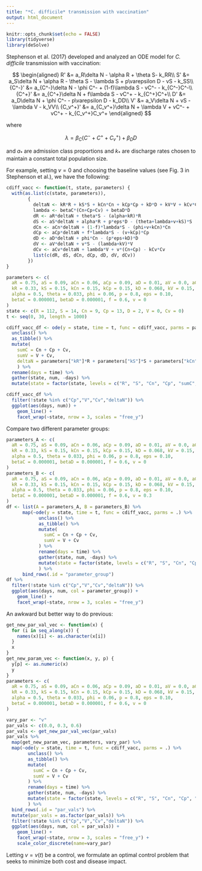 ```yaml
---
title: "*C. difficile* transmission with vaccination"
output: html_document
---
```


```r
knitr::opts_chunk$set(echo = FALSE)
library(tidyverse)
library(deSolve)
```

Stephenson et al. (2017) developed and analyzed an ODE model for *C. difficile* transmission with vaccination:

$$
  \begin{aligned}
    R' &= a_R\delta N - \alpha R + \theta S- k_RR\\
    S' &= a_S\delta N + \alpha R - \theta S - \lambda S + p\varepsilon D - vS - k_SS\\
    {C^-}' &= a_{C^-}\delta N - \phi C^- + (1-f)\lambda S - vC^- - k_{C^-}C^-\\
    {C^+}' &= a_{C^+}\delta N + f\lambda S - vC^+ - k_{C^+}C^+\\
    D' &= a_D\delta N + \phi C^- - p\varepsilon D - k_DD\\
    V' &= a_V\delta N + vS - \lambda V - k_VV\\
    {C_v^+}' &= a_{C_v^+}\delta N + \lambda V + vC^- + vC^+ - k_{C_v^+}C_v^+
  \end{aligned}
$$

where

$$\lambda=\beta_C(C^- + C^+ + C_v^+) + \beta_DD$$

and $a_*$ are admission class proportions and $k_*$ are discharge rates chosen to maintain a constant total population size.

For example, setting $v=0$ and choosing the baseline values (see Fig. 3 in Stephenson et al.), we have the following:

```r
cdiff_vacc <- function(t, state, parameters) {
  with(as.list(c(state, parameters)),
        {
          deltaN <- kR*R + kS*S + kCn*Cn + kCp*Cp + kD*D + kV*V + kCv*Cv
          lambda <- betaC*(Cn+Cp+Cv) + betaD*D
          dR <- aR*deltaN + theta*S - (alpha+kR)*R
          dS <- aS*deltaN + alpha*R + p*eps*D - (theta+lambda+v+kS)*S
          dCn <- aCn*deltaN + (1-f)*lambda*S - (phi+v+kCn)*Cn
          dCp <- aCp*deltaN + f*lambda*S - (v+kCp)*Cp
          dD <- aD*deltaN + phi*Cn - (p*eps+kD)*D
          dV <- aV*deltaN + v*S - (lambda+kV)*V
          dCv <- aCv*deltaN + lambda*V + v*(Cn+Cp) - kCv*Cv
          list(c(dR, dS, dCn, dCp, dD, dV, dCv))
        })
}

parameters <- c(
  aR = 0.75, aS = 0.09, aCn = 0.06, aCp = 0.09, aD = 0.01, aV = 0.0, aCv = 0.0,
  kR = 0.33, kS = 0.15, kCn = 0.15, kCp = 0.15, kD = 0.068, kV = 0.15, kCv = 0.15,
  alpha = 0.5, theta = 0.033, phi = 0.06, p = 0.8, eps = 0.10,
  betaC = 0.000001, betaD = 0.000001, f = 0.6, v = 0
)
state <- c(R = 112, S = 14, Cn = 9, Cp = 13, D = 2, V = 0, Cv = 0)
t <- seq(0, 30, length = 1000)

cdiff_vacc_df <- ode(y = state, time = t, func = cdiff_vacc, parms = parameters) %>%
  unclass() %>% 
  as_tibble() %>%
  mutate(
    sumC = Cn + Cp + Cv,
    sumV = V + Cv,
    deltaN = parameters["kR"]*R + parameters["kS"]*S + parameters["kCn"]*Cn + parameters["kCp"]*Cp + parameters["kD"]*D + parameters["kV"]*V + parameters["kCv"]*Cv
    ) %>%
  rename(days = time) %>% 
  gather(state, num, -days) %>% 
  mutate(state = factor(state, levels = c("R", "S", "Cn", "Cp", "sumC", "D", "V", "Cv", "sumV", "deltaN")))

cdiff_vacc_df %>% 
  filter(!state %in% c("Cp","V","Cv","deltaN")) %>% 
  ggplot(aes(days, num)) + 
    geom_line() +
    facet_wrap(~state, nrow = 3, scales = "free_y")
```

Compare two different parameter groups:

```r
parameters_A <- c(
  aR = 0.75, aS = 0.09, aCn = 0.06, aCp = 0.09, aD = 0.01, aV = 0.0, aCv = 0.0,
  kR = 0.33, kS = 0.15, kCn = 0.15, kCp = 0.15, kD = 0.068, kV = 0.15, kCv = 0.15,
  alpha = 0.5, theta = 0.033, phi = 0.06, p = 0.8, eps = 0.10,
  betaC = 0.000001, betaD = 0.000001, f = 0.6, v = 0
)
parameters_B <- c(
  aR = 0.75, aS = 0.09, aCn = 0.06, aCp = 0.09, aD = 0.01, aV = 0.0, aCv = 0.0,
  kR = 0.33, kS = 0.15, kCn = 0.15, kCp = 0.15, kD = 0.068, kV = 0.15, kCv = 0.15,
  alpha = 0.5, theta = 0.033, phi = 0.06, p = 0.8, eps = 0.10,
  betaC = 0.000001, betaD = 0.000001, f = 0.6, v = 0.3
)
df <- list(A = parameters_A, B = parameters_B) %>% 
      map(~ode(y = state, time = t, func = cdiff_vacc, parms = .) %>%
            unclass() %>% 
            as_tibble() %>% 
            mutate(
              sumC = Cn + Cp + Cv,
              sumV = V + Cv
            ) %>% 
            rename(days = time) %>% 
            gather(state, num, -days) %>% 
            mutate(state = factor(state, levels = c("R", "S", "Cn", "Cp", "sumC", "D", "V", "Cv", "sumV")))
            ) %>%
      bind_rows(.id = "parameter_group")
df %>% 
  filter(!state %in% c("Cp","V","Cv","deltaN")) %>% 
  ggplot(aes(days, num, col = parameter_group)) + 
    geom_line() +
    facet_wrap(~state, nrow = 3, scales = "free_y")
```

An awkward but better way to do previous:

```r
get_new_par_val_vec <- function(x) {
  for (i in seq_along(x)) {
    names(x)[i] <- as.character(x[i])
  }
  x
}
get_new_param_vec <- function(x, y, p) {
  y[p] <- as.numeric(x)
  y
}
parameters <- c(
  aR = 0.75, aS = 0.09, aCn = 0.06, aCp = 0.09, aD = 0.01, aV = 0.0, aCv = 0.0,
  kR = 0.33, kS = 0.15, kCn = 0.15, kCp = 0.15, kD = 0.068, kV = 0.15, kCv = 0.15,
  alpha = 0.5, theta = 0.033, phi = 0.06, p = 0.8, eps = 0.10,
  betaC = 0.000001, betaD = 0.000001, f = 0.6, v = 0
)

vary_par <- "v"
par_vals <- c(0.0, 0.3, 0.6)
par_vals <- get_new_par_val_vec(par_vals)
par_vals %>% 
  map(get_new_param_vec, parameters, vary_par) %>% 
  map(~ode(y = state, time = t, func = cdiff_vacc, parms = .) %>%
        unclass() %>% 
        as_tibble() %>% 
        mutate(
          sumC = Cn + Cp + Cv,
          sumV = V + Cv
        ) %>% 
        rename(days = time) %>% 
        gather(state, num, -days) %>% 
        mutate(state = factor(state, levels = c("R", "S", "Cn", "Cp", "sumC", "D", "V", "Cv", "sumV")))
        ) %>%
  bind_rows(.id = "par_vals") %>% 
  mutate(par_vals = as.factor(par_vals)) %>% 
  filter(!state %in% c("Cp","V","Cv","deltaN")) %>% 
  ggplot(aes(days, num, col = par_vals)) + 
    geom_line() +
    facet_wrap(~state, nrow = 3, scales = "free_y") +
    scale_color_discrete(name=vary_par)

```

Letting $v=v(t)$ be a control, we formulate an optimal control problem that seeks to minimize both cost and disease impact. 